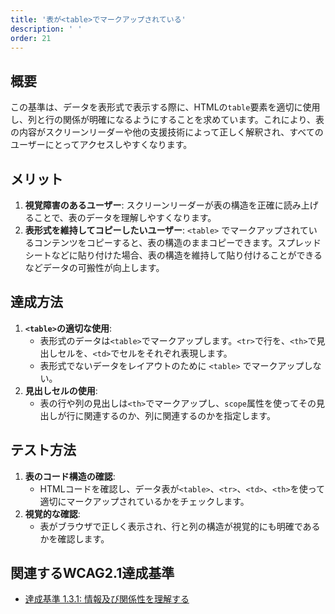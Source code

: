```yaml
---
title: '表が<table>でマークアップされている'
description: ' '
order: 21
---
```

## 概要
この基準は、データを表形式で表示する際に、HTMLの`table`要素を適切に使用し、列と行の関係が明確になるようにすることを求めています。これにより、表の内容がスクリーンリーダーや他の支援技術によって正しく解釈され、すべてのユーザーにとってアクセスしやすくなります。

## メリット
1. **視覚障害のあるユーザー**: スクリーンリーダーが表の構造を正確に読み上げることで、表のデータを理解しやすくなります。
2. **表形式を維持してコピーしたいユーザー**: `<table>` でマークアップされているコンテンツをコピーすると、表の構造のままコピーできます。スプレッドシートなどに貼り付けた場合、表の構造を維持して貼り付けることができるなどデータの可搬性が向上します。

## 達成方法
1. **`<table>`の適切な使用**:
    - 表形式のデータは`<table>`でマークアップします。`<tr>`で行を、`<th>`で見出しセルを、`<td>`でセルをそれぞれ表現します。
    - 表形式でないデータをレイアウトのために `<table>` でマークアップしない。
2. **見出しセルの使用**:
    - 表の行や列の見出しは`<th>`でマークアップし、`scope`属性を使ってその見出しが行に関連するのか、列に関連するのかを指定します。

## テスト方法
1. **表のコード構造の確認**:
    - HTMLコードを確認し、データ表が`<table>`、`<tr>`、`<td>`、`<th>`を使って適切にマークアップされているかをチェックします。
2. **視覚的な確認**:
    - 表がブラウザで正しく表示され、行と列の構造が視覚的にも明確であるかを確認します。

## 関連するWCAG2.1達成基準
- [達成基準 1.3.1: 情報及び関係性を理解する](https://waic.jp/translations/WCAG21/Understanding/info-and-relationships.html)
